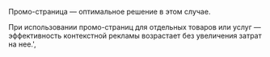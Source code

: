 Промо-страница — оптимальное решение в этом случае.

При использовании промо-страниц для отдельных товаров или услуг — эффективность контекстной рекламы возрастает без увеличения затрат на нее.',
